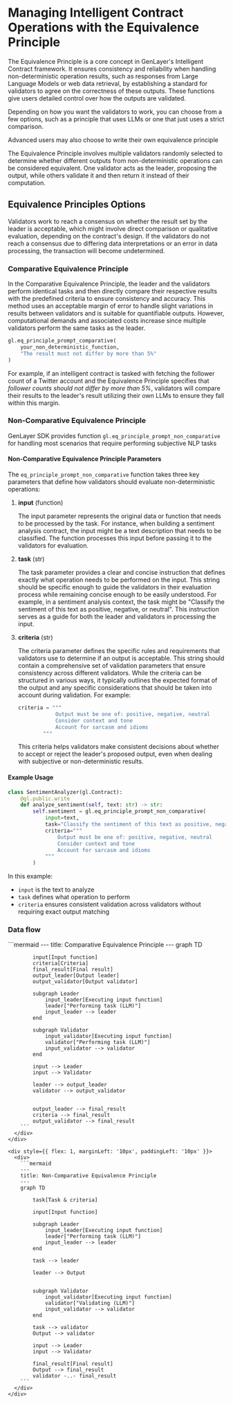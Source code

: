 
# Managing Intelligent Contract Operations with the Equivalence Principle

The Equivalence Principle is a core concept in GenLayer's Intelligent Contract framework. It ensures consistency and reliability when handling non-deterministic operation results, such as responses from Large Language Models or web data retrieval, by establishing a standard for validators to agree on the correctness of these outputs. These functions give users detailed control over how the outputs are validated.

Depending on how you want the validators to work, you can choose from a few options, such as a principle that uses LLMs or one that just uses a strict comparison.

<Callout emoji="💡">
    Advanced users may also choose to write their own equivalence principle
</Callout>


The Equivalence Principle involves multiple validators randomly selected to determine whether different outputs from non-deterministic operations can be considered equivalent. One validator acts as the leader, proposing the output, while others validate it and then return it instead of their computation.

## Equivalence Principles Options

Validators work to reach a consensus on whether the result set by the leader is acceptable, which might involve direct comparison or qualitative evaluation, depending on the contract's design. If the validators do not reach a consensus due to differing data interpretations or an error in data processing, the transaction will become undetermined.

### Comparative Equivalence Principle

In the Comparative Equivalence Principle, the leader and the validators perform identical tasks and then directly compare their respective results with the predefined criteria to ensure consistency and accuracy. This method uses an acceptable margin of error to handle slight variations in results between validators and is suitable for quantifiable outputs. However, computational demands and associated costs increase since multiple validators perform the same tasks as the leader.

```python
gl.eq_principle_prompt_comparative(
    your_non_deterministic_function,
    "The result must not differ by more than 5%"
)
```
For example, if an intelligent contract is tasked with fetching the follower count of a Twitter account and the Equivalence Principle specifies that _follower counts should not differ by more than 5%_, validators will compare their results to the leader's result utilizing their own LLMs to ensure they fall within this margin.

### Non-Comparative Equivalence Principle

GenLayer SDK provides function `gl.eq_principle_prompt_non_comparative` for handling most scenarios that require performing subjective NLP tasks

#### Non-Comparative Equivalence Principle Parameters

The `eq_principle_prompt_non_comparative` function takes three key parameters that define how validators should evaluate non-deterministic operations:

1. **input** (function)

   The input parameter represents the original data or function that needs to be processed by the task. For instance, when building a sentiment analysis contract, the input might be a text description that needs to be classified. The function processes this input before passing it to the validators for evaluation.

2. **task** (str)

   The task parameter provides a clear and concise instruction that defines exactly what operation needs to be performed on the input. This string should be specific enough to guide the validators in their evaluation process while remaining concise enough to be easily understood. For example, in a sentiment analysis context, the task might be "Classify the sentiment of this text as positive, negative, or neutral". This instruction serves as a guide for both the leader and validators in processing the input.

3. **criteria** (str)

   The criteria parameter defines the specific rules and requirements that validators use to determine if an output is acceptable. This string should contain a comprehensive set of validation parameters that ensure consistency across different validators. While the criteria can be structured in various ways, it typically outlines the expected format of the output and any specific considerations that should be taken into account during validation. For example:

   ```python
   criteria = """
               Output must be one of: positive, negative, neutral
               Consider context and tone
               Account for sarcasm and idioms
           """
   ```

   This criteria helps validators make consistent decisions about whether to accept or reject the leader's proposed output, even when dealing with subjective or non-deterministic results.

#### Example Usage

```python
class SentimentAnalyzer(gl.Contract):
    @gl.public.write
    def analyze_sentiment(self, text: str) -> str:
        self.sentiment = gl.eq_principle_prompt_non_comparative(
            input=text,
            task="Classify the sentiment of this text as positive, negative, or neutral",
            criteria="""
                Output must be one of: positive, negative, neutral
                Consider context and tone
                Account for sarcasm and idioms
            """
        )
```

In this example:
- `input` is the text to analyze
- `task` defines what operation to perform
- `criteria` ensures consistent validation across validators without requiring exact output matching


### Data flow
<Fragment>
  <div style={{ display: 'flex', justifyContent: 'center', alignItems: 'stretch' }}>
    <div style={{ flex: 1, marginRight: '10px', paddingRight: '10px', borderRight: '1px solid #ccc' }}>
      <div>
        ```mermaid
        ---
        title: Comparative Equivalence Principle
        ---
        graph TD

            input[Input function]
            criteria[Criteria]
            final_result[Final result]
            output_leader[Output leader]
            output_validator[Output validator]

            subgraph Leader
                input_leader[Executing input function]
                leader["Performing task (LLM)"]
                input_leader --> leader
            end

            subgraph Validator
                input_validator[Executing input function]
                validator["Performing task (LLM)"]
                input_validator --> validator
            end

            input --> Leader
            input --> Validator

            leader --> output_leader
            validator --> output_validator


            output_leader --> final_result
            criteria --> final_result
            output_validator --> final_result
        ```
      </div>
    </div>

    <div style={{ flex: 1, marginLeft: '10px', paddingLeft: '10px' }}>
      <div>
        ```mermaid
        ---
        title: Non-Comparative Equivalence Principle
        ---
        graph TD

            task[Task & criteria]

            input[Input function]

            subgraph Leader
                input_leader[Executing input function]
                leader["Performing task (LLM)"]
                input_leader --> leader
            end

            task --> leader

            leader --> Output


            subgraph Validator
                input_validator[Executing input function]
                validator["Validating (LLM)"]
                input_validator --> validator
            end

            task --> validator
            Output --> validator

            input --> Leader
            input --> Validator

            final_result[Final result]
            Output --> final_result
            validator -..- final_result
        ```
      </div>
    </div>

  </div>
</Fragment>
